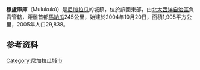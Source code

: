 {{Infobox settlement
|name                   = 
|settlement_type        = 市
|other_name             =Mulukuku
|image_skyline          = 
|image_map              = 
|pushpin_map            = Nicaragua 
|pushpin_map_caption    =在尼加拉瓜的位置
|subdivision_type       = 国家
|subdivision_name       = {{flag|Nicaragua}}
|subdivision_type1      = {{tsl|en|Departments of Nicaragua||州}}
|subdivision_name1      = [[北加勒比海岸自治區|北加勒比海岸自治區]]
|subdivision_type2      = 
|subdivision_name2      = 
|leader_title           =
|leader_name            =
|unit_pref                =Imperial <!--Enter: Imperial, if Imperial (metric) is desired-->
|area_footnotes           =
|area_total_km2           = 1330
|area_land_km2            = <!--See table @ Template:Infobox Settlement for details on automatic unit conversion-->
|area_water_km2           =
|population_as_of               = 2019年估计
|population_footnotes           = <ref>[https://www.citypopulation.de/en/nicaragua/admin/ Citypopulation.de] Population of departments and municipalities in Nicaragua</ref>
|population_note                = 估计
|population_total               = 72260
|population_urban               = 16724
|timezone               = [[北美中部时区|北美中部时区]]
|utc_offset             = -6
|coordinates            = {{coord|13|9|0|N|83|58|12|W|region:NI|display=it}}
|elevation_m            = 
|postal_code            =
|website                = 
}}
'''穆盧庫庫'''（Mulukukú）是[[尼加拉瓜|尼加拉瓜]]的城鎮，位於該國東部，由[[北大西洋自治區|北大西洋自治區]]負責管轄，距離首都[[馬納瓜|馬納瓜]]245公里，始建於2004年10月20日，面積1,905平方公里，2005年人口29,838。

==参考资料==
{{refs}}

{{Nicaragua-geo-stub}}
[[Category:尼加拉瓜城市|Category:尼加拉瓜城市]]